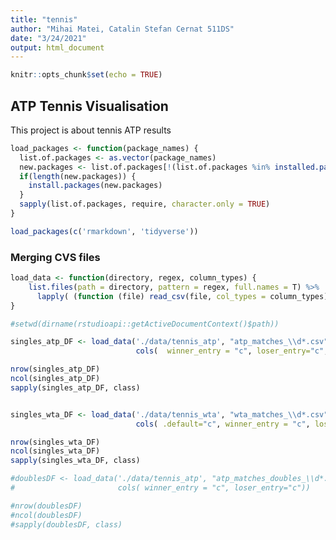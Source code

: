```yaml
---
title: "tennis"
author: "Mihai Matei, Catalin Stefan Cernat 511DS"
date: "3/24/2021"
output: html_document
---
```


```r
knitr::opts_chunk$set(echo = TRUE)
```

## ATP Tennis Visualisation

This project is about tennis ATP results

```r
load_packages <- function(package_names) {
  list.of.packages <- as.vector(package_names)
  new.packages <- list.of.packages[!(list.of.packages %in% installed.packages()[,"Package"])]
  if(length(new.packages)) {
    install.packages(new.packages)
  }
  sapply(list.of.packages, require, character.only = TRUE)
}

load_packages(c('rmarkdown', 'tidyverse'))
```

### Merging CVS files

```r
load_data <- function(directory, regex, column_types) {
    list.files(path = directory, pattern = regex, full.names = T) %>% 
      lapply( (function (file) read_csv(file, col_types = column_types)) ) %>% dplyr::bind_rows()
}

#setwd(dirname(rstudioapi::getActiveDocumentContext()$path))

singles_atp_DF <- load_data('./data/tennis_atp', "atp_matches_\\d*.csv",
                            cols(  winner_entry = "c", loser_entry="c", loser_rank="i", winner_rank="i"))

nrow(singles_atp_DF)
ncol(singles_atp_DF)
sapply(singles_atp_DF, class)


singles_wta_DF <- load_data('./data/tennis_wta', "wta_matches_\\d*.csv",
                            cols( .default="c", winner_entry = "c", loser_entry="c", loser_rank="i", winner_rank="i"))

nrow(singles_wta_DF)
ncol(singles_wta_DF)
sapply(singles_wta_DF, class)

#doublesDF <- load_data('./data/tennis_atp', "atp_matches_doubles_\\d*.csv",
#                       cols( winner_entry = "c", loser_entry="c"))

#nrow(doublesDF)
#ncol(doublesDF)
#sapply(doublesDF, class)
```
